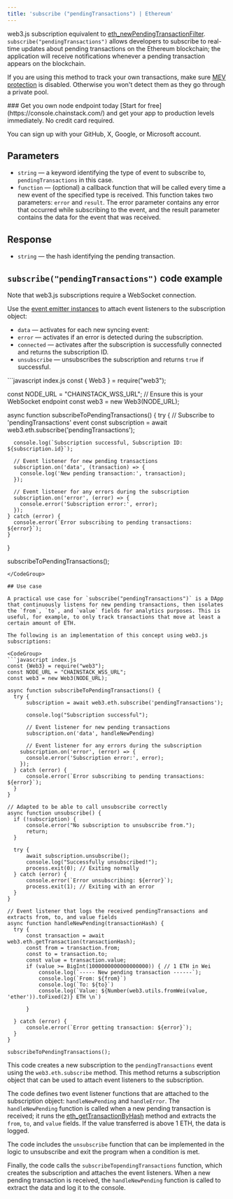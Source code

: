 ```yaml
---
title: 'subscribe ("pendingTransactions") | Ethereum'
---
```


web3.js subscription equivalent to [eth\_newPendingTransactionFilter](/reference/ethereum-newpendingtransactionfilter). `subscribe("pendingTransactions")` allows developers to subscribe to real-time updates about pending transactions on the Ethereum blockchain; the application will receive notifications whenever a pending transaction appears on the blockchain.

If you are using this method to track your own transactions, make sure [MEV protection](/docs/mev-protection) is disabled. Otherwise you won't detect them as they go through a private pool.

<Check>
### Get you own node endpoint today
  [Start for free](https://console.chainstack.com/) and get your app to production levels immediately. No credit card required.

  You can sign up with your GitHub, X, Google, or Microsoft account.
</Check>

## Parameters

* `string` — a keyword identifying the type of event to subscribe to, `pendingTransactions` in this case.
* `function` — (optional) a callback function that will be called every time a new event of the specified type is received. This function takes two parameters: `error` and `result`. The error parameter contains any error that occurred while subscribing to the event, and the result parameter contains the data for the event that was received.

## Response

* `string` — the hash identifying the pending transaction.

## `subscribe("pendingTransactions")` code example

<Info>
  Note that web3.js subscriptions require a WebSocket connection.
</Info>

Use the [event emitter instances](https://web3js.readthedocs.io/en/v1.2.11/web3-eth-subscribe.html#eth-subscription-return) to attach event listeners to the subscription object:

* `data` — activates for each new syncing event:
* `error` — activates if an error is detected during the subscription.
* `connected` — activates after the subscription is successfully connected and returns the subscription ID.
* `unsubscribe` — unsubscribes the subscription and returns `true` if successful.

<CodeGroup>
  ```javascript index.js
  const { Web3 } = require("web3");

  const NODE_URL = "CHAINSTACK_WSS_URL"; // Ensure this is your WebSocket endpoint
  const web3 = new Web3(NODE_URL);

  async function subscribeToPendingTransactions() {
    try {
      // Subscribe to 'pendingTransactions' event
      const subscription = await web3.eth.subscribe('pendingTransactions');

      console.log(`Subscription successful, Subscription ID: ${subscription.id}`);

      // Event listener for new pending transactions
      subscription.on('data', (transaction) => {
        console.log('New pending transaction:', transaction);
      });

      // Event listener for any errors during the subscription
      subscription.on('error', (error) => {
        console.error('Subscription error:', error);
      });
    } catch (error) {
      console.error(`Error subscribing to pending transactions: ${error}`);
    }
  }

  subscribeToPendingTransactions();
  ```
</CodeGroup>

## Use case

A practical use case for `subscribe("pendingTransactions")` is a DApp that continuously listens for new pending transactions, then isolates the `from`, `to`, and `value` fields for analytics purposes. This is useful, for example, to only track transactions that move at least a certain amount of ETH.

The following is an implementation of this concept using web3.js subscriptions:

<CodeGroup>
  ```javascript index.js
  const {Web3} = require("web3");
  const NODE_URL = "CHAINSTACK_WSS_URL";
  const web3 = new Web3(NODE_URL);

  async function subscribeToPendingTransactions() {
    try {
        subscription = await web3.eth.subscribe('pendingTransactions');

        console.log("Subscription successful");

        // Event listener for new pending transactions
        subscription.on('data', handleNewPending)

        // Event listener for any errors during the subscription
      subscription.on('error', (error) => {
        console.error('Subscription error:', error);
      });
    } catch (error) {
        console.error(`Error subscribing to pending transactions: ${error}`);
    }
  }

  // Adapted to be able to call unsubscribe correctly
  async function unsubscribe() {
    if (!subscription) {
        console.error("No subscription to unsubscribe from.");
        return;
    }

    try {
        await subscription.unsubscribe();
        console.log("Successfully unsubscribed!");
        process.exit(0); // Exiting normally
    } catch (error) {
        console.error(`Error unsubscribing: ${error}`);
        process.exit(1); // Exiting with an error
    }
  }

  // Event listener that logs the received pendingTransactions and extracts from, to, and value fields
  async function handleNewPending(transactionHash) {
    try {
        const transaction = await web3.eth.getTransaction(transactionHash);
        const from = transaction.from;
        const to = transaction.to;
        const value = transaction.value;
        if (value >= BigInt(1000000000000000000)) { // 1 ETH in Wei
            console.log(`----- New pending transaction ------`);
            console.log(`From: ${from}`)
            console.log(`To: ${to}`)
            console.log(`Value: ${Number(web3.utils.fromWei(value, 'ether')).toFixed(2)} ETH \n`)

        }

    } catch (error) {
        console.error(`Error getting transaction: ${error}`);
    }
  }

  subscribeToPendingTransactions();
  ```
</CodeGroup>

This code creates a new subscription to the `pendingTransactions` event using the `web3.eth.subscribe` method. This method returns a subscription object that can be used to attach event listeners to the subscription.

The code defines two event listener functions that are attached to the subscription object: `handleNewPending` and `handleError`. The `handleNewPending` function is called when a new pending transaction is received; it runs the [eth\_getTransactionByHash](/reference/ethereum-gettransactionbyhash) method and extracts the `from`, `to`, and `value` fields. If the value transferred is above 1 ETH, the data is logged.

The code includes the `unsubscribe` function that can be implemented in the logic to unsubscribe and exit the program when a condition is met.

Finally, the code calls the `subscribeTopendingTransactions` function, which creates the subscription and attaches the event listeners. When a new pending transaction is received, the `handleNewPending` function is called to extract the data and log it to the console.
